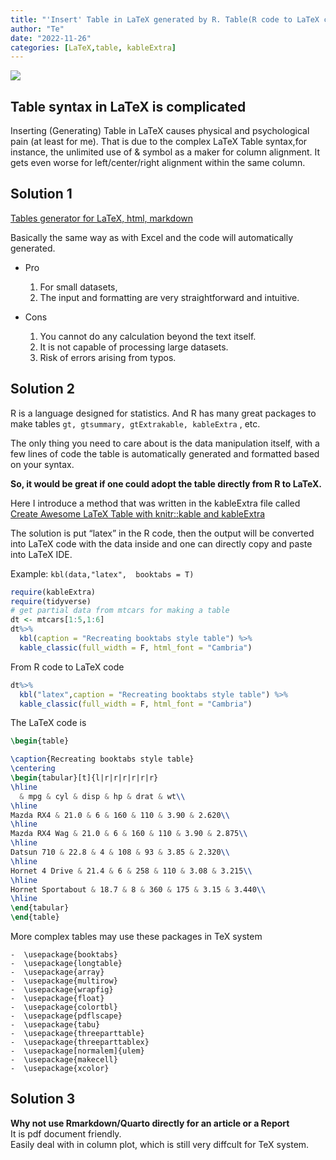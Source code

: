 ```yaml
---
title: "'Insert' Table in LaTeX generated by R. Table(R code to LaTeX code)"
author: "Te"
date: "2022-11-26"
categories: [LaTeX,table, kableExtra]
---
```


![](kableplot.png)

## Table syntax in LaTeX is complicated

Inserting (Generating) Table in LaTeX causes physical and psychological pain (at least for me). That is due to the complex LaTeX Table syntax,for instance, the unlimited use of & symbol as a maker for column alignment. It gets even worse for left/center/right alignment within the same column.

## Solution 1

[Tables generator for LaTeX, html, markdown](https://www.tablesgenerator.com/#)

Basically the same way as with Excel and the code will automatically generated.

-   Pro

    1.  For small datasets,
    2.  The input and formatting are very straightforward and intuitive.

-   Cons
    
    1.  You cannot do any calculation beyond the text itself.
    2.  It is not capable of processing large datasets.
    3.  Risk of errors arising from typos.

## Solution 2

R is a language designed for statistics. And R has many great packages to make tables `gt, gtsummary, gtExtrakable, kableExtra` , etc.

The only thing you need to care about is the data manipulation itself, with a few lines of code the table is automatically generated and formatted based on your syntax.

**So, it would be great if one could adopt the table directly from R to LaTeX.**<br>

Here I introduce a method that was written in the kableExtra file called [Create Awesome LaTeX Table with knitr::kable and kableExtra](https://haozhu233.github.io/kableExtra/awesome_table_in_pdf.pdf)

The solution is put "latex" in the R code, then the output will be converted into LaTeX code with the data inside and one can directly copy and paste into LaTeX IDE.

Example: `kbl(data,"latex",  booktabs = T)`

```r
require(kableExtra)
require(tidyverse)
# get partial data from mtcars for making a table
dt <- mtcars[1:5,1:6]
dt%>%
  kbl(caption = "Recreating booktabs style table") %>%
  kable_classic(full_width = F, html_font = "Cambria")
```

From R code to LaTeX code 

``` r
dt%>%
  kbl("latex",caption = "Recreating booktabs style table") %>%
  kable_classic(full_width = F, html_font = "Cambria")
```

The LaTeX code is

``` tex
\begin{table}

\caption{Recreating booktabs style table}
\centering
\begin{tabular}[t]{l|r|r|r|r|r|r}
\hline
  & mpg & cyl & disp & hp & drat & wt\\
\hline
Mazda RX4 & 21.0 & 6 & 160 & 110 & 3.90 & 2.620\\
\hline
Mazda RX4 Wag & 21.0 & 6 & 160 & 110 & 3.90 & 2.875\\
\hline
Datsun 710 & 22.8 & 4 & 108 & 93 & 3.85 & 2.320\\
\hline
Hornet 4 Drive & 21.4 & 6 & 258 & 110 & 3.08 & 3.215\\
\hline
Hornet Sportabout & 18.7 & 8 & 360 & 175 & 3.15 & 3.440\\
\hline
\end{tabular}
\end{table}
```

More complex tables may use these packages in TeX system

    -  \usepackage{booktabs}
    -  \usepackage{longtable}
    -  \usepackage{array}
    -  \usepackage{multirow}
    -  \usepackage{wrapfig}
    -  \usepackage{float}
    -  \usepackage{colortbl}
    -  \usepackage{pdflscape}
    -  \usepackage{tabu}
    -  \usepackage{threeparttable}
    -  \usepackage{threeparttablex}
    -  \usepackage[normalem]{ulem}
    -  \usepackage{makecell}
    -  \usepackage{xcolor}

## Solution 3

**Why not use Rmarkdown/Quarto directly for an article or a Report** <br>
It is pdf document friendly.<br> 
Easily deal with in column plot, which is still very diffcult for TeX system.
